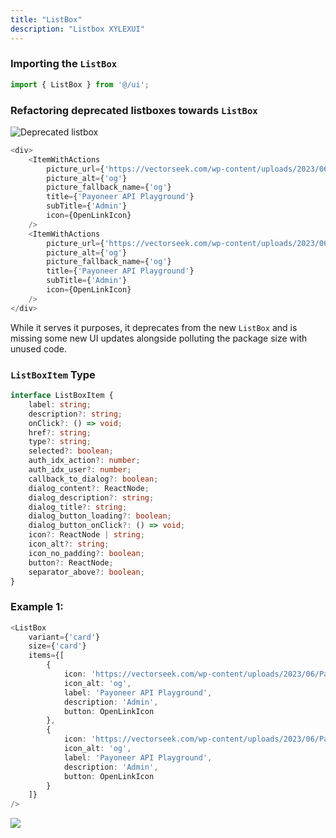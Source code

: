```yaml
---
title: "ListBox"
description: "Listbox XYLEXUI"
---
```


### Importing the `ListBox`

```typescript
import { ListBox } from '@/ui';
```

### Refactoring deprecated listboxes towards `ListBox`

![Deprecated listbox](image.png "Deprecated listbox")

```typescript
<div>
    <ItemWithActions
        picture_url={'https://vectorseek.com/wp-content/uploads/2023/06/Payoneer-Icon-Vector-01.jpg'}
        picture_alt={'og'}
        picture_fallback_name={'og'}
        title={'Payoneer API Playground'}
        subTitle={'Admin'}
        icon={OpenLinkIcon}
    />
    <ItemWithActions
        picture_url={'https://vectorseek.com/wp-content/uploads/2023/06/Payoneer-Icon-Vector-01.jpg'}
        picture_alt={'og'}
        picture_fallback_name={'og'}
        title={'Payoneer API Playground'}
        subTitle={'Admin'}
        icon={OpenLinkIcon}
    />
</div>
```

While it serves it purposes, it deprecates from the new `ListBox` and is missing some new UI updates alongside polluting the package size with unused code.



### `ListBoxItem` Type

```typescript listbox
interface ListBoxItem {
    label: string;
    description?: string;
    onClick?: () => void;
    href?: string;
    type?: string;
    selected?: boolean;
    auth_idx_action?: number;
    auth_idx_user?: number;
    callback_to_dialog?: boolean;
    dialog_content?: ReactNode;
    dialog_description?: string;
    dialog_title?: string;
    dialog_button_loading?: boolean;
    dialog_button_onClick?: () => void;
    icon?: ReactNode | string;
    icon_alt?: string;
    icon_no_padding?: boolean;
    button?: ReactNode;
    separator_above?: boolean;
}
```

### Example 1:



```typescript
<ListBox
    variant={'card'}
    size={'card'}
    items={[
        {
            icon: 'https://vectorseek.com/wp-content/uploads/2023/06/Payoneer-Icon-Vector-01.jpg',
            icon_alt: 'og',
            label: 'Payoneer API Playground',
            description: 'Admin',
            button: OpenLinkIcon
        },
        {
            icon: 'https://vectorseek.com/wp-content/uploads/2023/06/Payoneer-Icon-Vector-01.jpg',
            icon_alt: 'og',
            label: 'Payoneer API Playground',
            description: 'Admin',
            button: OpenLinkIcon
        }
    ]}
/>
```

![](listbox-example-1.png)